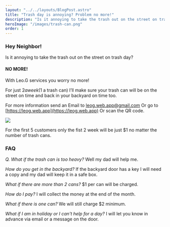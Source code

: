 ```yaml
---
layout: "../../layouts/BlogPost.astro"
title: "Trash day is annoying? Problem no more!"
description: "Is it annoying to take the trash out on the street on trash day? With Leo.G services you worry no more!"
heroImage: "/images/trash-can.png"
order: 1
---
```


### Hey Neighbor!

Is it annoying to take the trash out on the street on trash day? 

#### NO MORE!

With Leo.G services you worry no more! 

For just $2 a week ($1 a trash can) I’ll make sure your trash can will be on the street on time and back in your backyard on time too.

For more information send an Email to <a href = "mailto: leog.web.app@gmail.com">leog.web.app@gmail.com</a>
Or go to [https://leog.web.app](https://leog.web.app)
Or scan the QR code.

<img src="/images/qrcode.png" />

For the first 5 customers only the fist 2 week will be just $1 no matter the number of trash cans.

### FAQ
*Q. What if the trash can is too heavy?*
Well my dad will help me.

*How do you get in the backyard?*
If the backyard door has a key I will need a copy and my dad will keep it in a safe box.

*What if there are more than 2 cans?*
$1 per can will be charged.

*How do I pay?*
I will collect the money at the end of the month.

*What if there is one can?*
We will still charge $2 minimum.

*What if I am in holiday or I can't help for a day?*
I will let you know in advance via email or a message on the door.


